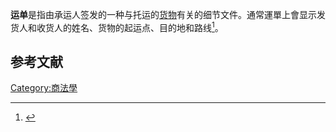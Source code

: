 '''运单'''是指由承运人签发的一种与托运的[[商品|货物]]有关的细节文件。通常運單上會显示发货人和收货人的姓名、货物的起运点、目的地和路线<ref>{{Cite web|title=What is a waybill? definition and meaning|url=http://www.businessdictionary.com/definition/waybill.html|accessdate=7 October 2013|author=<!--Staff writer(s); no by-line.-->|publisher=WebFinance, Inc}}</ref>。

==参考文献==
{{reflist}}

[[Category:商法學|Category:商法學]]